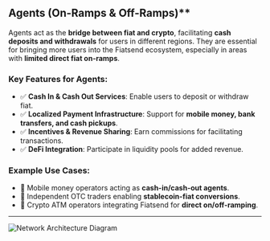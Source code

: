 ## Agents (On-Ramps & Off-Ramps)\*\*

Agents act as the **bridge between fiat and crypto**, facilitating **cash deposits and withdrawals** for users in different regions. They are essential for bringing more users into the Fiatsend ecosystem, especially in areas with **limited direct fiat on-ramps**.

### **Key Features for Agents:**

- ✅ **Cash In & Cash Out Services**: Enable users to deposit or withdraw fiat.
- ✅ **Localized Payment Infrastructure**: Support for **mobile money, bank transfers, and cash pickups**.
- ✅ **Incentives & Revenue Sharing**: Earn commissions for facilitating transactions.
- ✅ **DeFi Integration**: Participate in liquidity pools for added revenue.

### **Example Use Cases:**

- 📱 Mobile money operators acting as **cash-in/cash-out agents**.
- 🏦 Independent OTC traders enabling **stablecoin-fiat conversions**.
- 🏧 Crypto ATM operators integrating Fiatsend for **direct on/off-ramping**.

---

![Network Architecture Diagram](/network/agent.svg)
